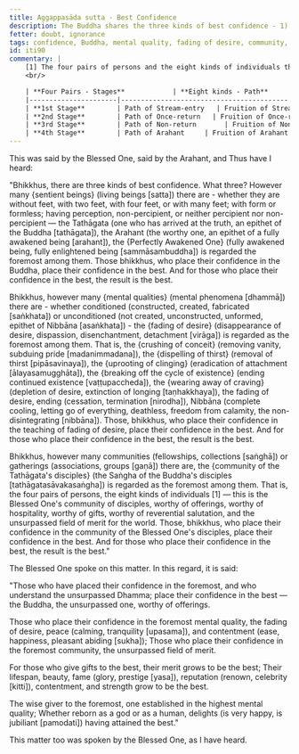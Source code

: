 ```yaml
---
title: Aggappasāda sutta - Best Confidence
description: The Buddha shares the three kinds of best confidence - 1) in the Buddha, 2) in the mental quality of fading of desire, and 3) in the community of the Blessed One's disciples.
fetter: doubt, ignorance
tags: confidence, Buddha, mental quality, fading of desire, community, disciples, Dhamma, Saṅgha, iti, iti50-99
id: iti90
commentary: |
    [1] The four pairs of persons and the eight kinds of individuals that constitute the community of the Blessed One's disciples are as follows:
    <br/>

    | **Four Pairs - Stages**            | **Eight kinds - Path**       | **Eight kinds - Fruition**    | **Fetters Overcome / Weakened**                                  |
    |----------------------|------------------------------------------|-----------------------------------------|------------------------------------------------------------------|
    | **1st Stage**        | Path of Stream-entry   | Fruition of Stream-entry | Overcomes: <br> 1) Personal existence, aka identity view (sakkāya-diṭṭhi) <br> 2) Doubt, aka uncertainty, indecisiveness (vicikicchā) <br> 3) Adherence to rules and observances (sīlabbataparāmāsa) |
    | **2nd Stage**        | Path of Once-return   | Fruition of Once-return | Weakens: <br> 4) Sensual desire (kāmacchanda) <br> 5) Ill-will (byāpāda) |
    | **3rd Stage**        | Path of Non-return       | Fruition of Non-return     | Overcomes: <br> 4) Sensual desire (kāmacchanda) <br> 5) Ill-will (byāpāda) |
    | **4th Stage**        | Path of Arahant     | Fruition of Arahant  | Overcomes: <br> 6) Desire for fine-material existence (rūparāga) <br> 7) Desire for formless existence, aka desire for immaterial existence (arūparāga) <br> 8) Conceit, aka pride, egotism (māna) <br> 9) Restlessness, aka agitation, distraction (uddhacca) <br>10) Ignorance, not knowing the true nature of how things have come to be, not understanding the nature of reality (avijjā) |
---
```


This was said by the Blessed One, said by the Arahant, and Thus have I heard:

"Bhikkhus, there are three kinds of best confidence. What three? However many \{sentient beings} (living beings [satta]) there are - whether they are without feet, with two feet, with four feet, or with many feet; with form or formless; having perception, non-percipient, or neither percipient nor non-percipient — the Tathāgata (one who has arrived at the truth, an epithet of the Buddha [tathāgata]), the Arahant (the worthy one, an epithet of a fully awakened being [arahant]), the \{Perfectly Awakened One} (fully awakened being, fully enlightened being [sammāsambuddha]) is regarded the foremost among them. Those bhikkhus, who place their confidence in the Buddha, place their confidence in the best. And for those who place their confidence in the best, the result is the best.

Bhikkhus, however many \{mental qualities} (mental phenomena [dhammā]) there are - whether conditioned (constructed, created, fabricated [saṅkhata]) or unconditioned (not created, unconstructed, unformed, epithet of Nibbāna [asaṅkhata]) - the \{fading of desire} (disappearance of desire, dispassion, disenchantment, detachment [virāga]) is regarded as the foremost among them. That is, the \{crushing of conceit} (removing vanity, subduing pride [madanimmadana]), the \{dispelling of thirst} (removal of thirst [pipāsavinaya]), the \{uprooting of clinging} (eradication of attachment [ālayasamugghāta]), the \{breaking off the cycle of existence} (ending continued existence [vaṭṭupaccheda]), the \{wearing away of craving} (depletion of desire, extinction of longing [taṇhakkhaya]), the fading of desire, ending (cessation, termination [nirodha]), Nibbāna (complete cooling, letting go of everything, deathless, freedom from calamity, the non-disintegrating [nibbāna]). Those, bhikkhus, who place their confidence in the teaching of fading of desire, place their confidence in the best. And for those who place their confidence in the best, the result is the best.

Bhikkhus, however many communities (fellowships, collections [saṅghā]) or gatherings (associations, groups [gaṇā]) there are, the \{community of the Tathāgata's disciples} (the Saṅgha of the Buddha's disciples [tathāgatasāvakasaṅgha]) is regarded as the foremost among them. That is, the four pairs of persons, the eight kinds of individuals [1] — this is the Blessed One's community of disciples, worthy of offerings, worthy of hospitality, worthy of gifts, worthy of reverential salutation, and the unsurpassed field of merit for the world. Those, bhikkhus, who place their confidence in the community of the Blessed One's disciples, place their confidence in the best. And for those who place their confidence in the best, the result is the best."

The Blessed One spoke on this matter. In this regard, it is said:

"Those who have placed their confidence in the foremost,
and who understand the unsurpassed Dhamma;
place their confidence in the best — the Buddha,
the unsurpassed one, worthy of offerings.

Those who place their confidence in the foremost mental quality,
the fading of desire, peace (calming, tranquility [upasama]), and contentment (ease, happiness, pleasant abiding [sukha]);
Those who place their confidence in the foremost community,
the unsurpassed field of merit.

For those who give gifts to the best,
their merit grows to be the best;
Their lifespan, beauty, fame (glory, prestige [yasa]),
reputation (renown, celebrity [kitti]), contentment, and strength grow to be the best.

The wise giver to the foremost,
one established in the highest mental quality;
Whether reborn as a god or as a human,
delights (is very happy, is jubiliant [pamodati]) having attained the best."

This matter too was spoken by the Blessed One, as I have heard.